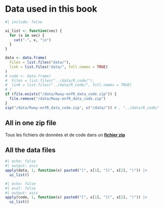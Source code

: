 # Data used in this book {#sec-data-files}


```r
#| include: false

ui_list <- function(vec) {
  for (x in vec) {
    cat("-", x, "\n")
  }
}

data <- data.frame(
  Files = list.files("data/"),
  link = list.files("data/", full.names = TRUE)
)
# code <- data.frame(
#  Files = list.files("../data/R_code/"),
#  link = list.files("../data/R_code/", full.names = TRUE)
# )
if (file.exists("/data/Rway-enfR_data_code.zip")) {
  file.remove("/data/Rway-enfR_data_code.zip")
}
zip("/data/Rway-enfR_data_code.zip", c("/data/")) # , "../data/R_code/"))
```

## All in one zip file

Tous les fichiers de données et de code dans un [**fichier zip**](./data/Rway-enfR_data_code.zip)

## All the data files

```r
#| echo: false
#| output: asis
apply(data, 1, function(x) paste0("[", x[1], "](", x[2], ")")) |>
  ui_list()
```

<!-- ## Code R et fonctions utilisées dans les diapositives-->

```r
#| echo: false
#| eval: false
#| output: asis
apply(code, 1, function(x) paste0("[", x[1], "](", x[2], ")")) |>
  ui_list()
```




<!--
check what is done for BIO8940

use downlaod this to create nice downlaod options potentially

```r
path_files <- list.files(path = system.file("assets/css", package = "downloadthis"), full.names = TRUE)

download_file(
  path = path_files,
  output_name = "Files from downloadthis",
  button_label = "Download files",
  button_type = "danger",
  has_icon = TRUE,
  icon = "fa fa-save",
  self_contained = FALSE
)
```
-->